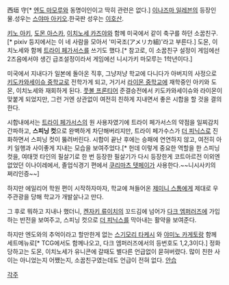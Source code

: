 西垣 守[* [[엔도 마모루]]와 동명이인이고 딱히 관련은 없다.]
[[이나즈마 일레븐]]의 등장인물.성우는 [[스야마 아키오]].한국판 성우는 [[이호산]].

[[키노 아키]], [[도몬 아스카]], [[이치노세 카즈야]]와 함께 미국에서 같이 축구를 하던 소꿉친구.[* pixiv 등지에서는 이 네 사람을 모아서 '미국조(アメリカ組)'라고 부른다.] 도몬, 이치노세와 함께 [[트라이 페가서스]]를 쓰기도 했다.[* 참고로, 이 소꿉친구 설정이 게임에선 2즈음에서야 생긴 급조설정이라서 게임에선 니시가키 마모루는 1학년이다.]

미국에서 지내다가 일본에 돌아온 직후, 그냥저냥 학교에 다니다가 아버지의 사정으로 [[키도카와세이슈 중학교]]로 전학가게 되고, 거기서 [[라이몬 중학교]]에 재학중인 아키와 도몬, 이치노세와 재회하게 된다. [[풋볼 프론티어]] 준결승전에서 키도카와세이슈와 라이몬이 맞붙게 되었지만, 그런 거엔 상관없이 여전히 친하게 지내면서 좋은 시합을 할 것을 결의한다.

시합내에서는 [[트라이 페가서스]]의 원 사용자였기에 트라이 페가서스의 약점을 일찌감치 간파하고, '''스피닝 컷'''으로 완벽하게 차단해버리지만, 트라이 페가수스가 [[더 피닉스]]로 진화하면서 스피닝 컷이 뚫려버린다. 시합이 끝난 후에는 승패에 연연하지 않고, 여전히 아키 일행과 사이좋게 지내는 모습을 보여주었다.[* 헌데 이렇게 중요한 역할을 한 스피닝 컷을, 여태껏 타인의 필살기로 한 번 등장한 필살기가 다시 등장한게 코트아르전 이외엔 없었던 이나이레에서, 졸업식경기 편에서 [[쿠리마츠 텟페이]]가 사용한다.~~니시사키의 쩌리인증~~]

하지만 에일리어 학원 편이 시작하자마자, 학교에 쳐들어온 [[제미니 스톰]]에게 제대로 우주관광을 당해 학교가 개발살나고 만다.

그 후로 뭐하고 지내나 했더니, [[켄자키 류이치]]의 꼬드김에 넘어가 [[다크 엠퍼러즈]]에 가입하는 반전을 보여주고, 스피닝 컷으로 [[더 피닉스]]를 막아내는 활약을 보여준다.

하지만 엔도와의 추억이라고 할만한게 없는 [[스기모리 타케시]] 와 [[야미노 카게토]]랑 함께 세트메뉴로[* TCG에서도 함께나오고, 다크 엠퍼러즈에서의 등번호도 1,2,3이다.] 정화당하고는 도몬, 이치노세가 유니콘에 갈때도 별다른 언급없이 묻혀버렸다. 많이 친한 사이는 아니었는지 어쨌는지, 소꿉친구였는데도 언급이 전혀 없다. [[안습]]

[[각주]]

